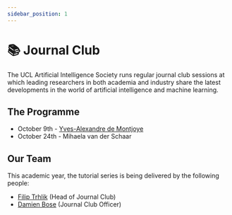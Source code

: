 ---
sidebar_position: 1
---


# 📚 Journal Club

The UCL Artificial Intelligence Society runs regular journal club sessions at which leading researchers in both academia and industry share the latest developments in the world of artificial intelligence and machine learning.

## The Programme

 - October 9th - [Yves-Alexandre de Montjoye](https://uclaisociety.co.uk/our-initiatives/journal-club/journal-club-1)
 - October 24th - Mihaela van der Schaar

## Our Team

This academic year, the tutorial series is being delivered by the following people:

- [Filip Trhlik](#) (Head of Journal Club)
- [Damien Bose](#) (Journal Club Officer)